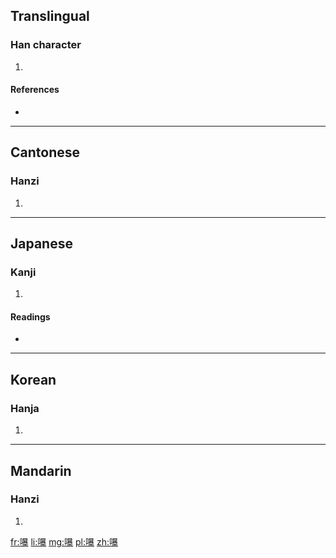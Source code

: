 ==Translingual==

===Han character===
{{Han char|rn=30|rad=口|as=15|sn=18|four=6603<sub>2</sub>|canj=口日廿水 (RATE)}}

# {{defn|Han|sort=口15}}

====References====
* {{Han ref|kx=0212.370|dkj=04512|dj=0435.210|hdz=10699.170|uh=5697|ud=22167|bh=EFBC|bd=61372}}

----

==Cantonese==

===Hanzi===
{{yue-hanzi|jyut=|y=bok6}}

# {{defn|lang=yue|sort=口15}}

----

==Japanese==

===Kanji===
{{ja-kanji|grade=|rs=口15}}

# {{defn|lang=ja|sort=口15}}

====Readings====
* {{ja-readings|on=[[はく]] (haku), [[ぼく]] (boku), [[ほう]] (hō), [[ひょう]] (hyō)|kun=}}

----

==Korean==

===Hanja===
{{ko-hanja|hangeul=박|rv=bak|mr=pak}}

# {{defn|lang=ko|sort=口15}}

----

==Mandarin==

===Hanzi===
{{cmn-hanzi|pin=[[bó]] ([[bo2]])|wg=po<sup>2</sup>}}

# {{defn|lang=cmn|sort=口15}}

[[fr:嚗]]
[[li:嚗]]
[[mg:嚗]]
[[pl:嚗]]
[[zh:嚗]]
